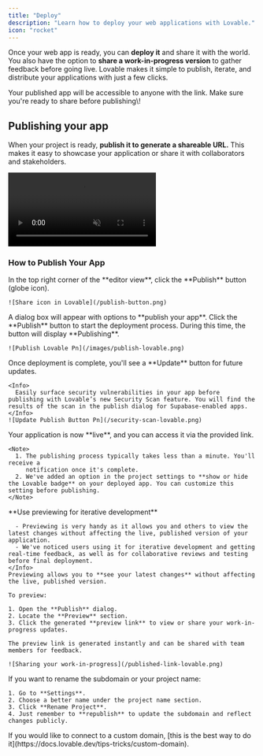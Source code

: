 ```yaml
---
title: "Deploy"
description: "Learn how to deploy your web applications with Lovable."
icon: "rocket"
---
```


Once your web app is ready, you can **deploy it** and share it with the world. You also have the option to **share a work-in-progress version** to gather feedback before going live. Lovable makes it simple to publish, iterate, and distribute your applications with just a few clicks.

<Tip>
  Your published app will be accessible to anyone with the link. Make sure
  you're ready to share before publishing\!
</Tip>

## Publishing your app

When your project is ready, **publish it to generate a shareable URL.** This makes it easy to showcase your application or share it with collaborators and stakeholders.

<Frame>
  <video autoPlay loop muted playsInline className="w-full">
    <source src="/assets/features/videos/publish.mp4" type="video/mp4" />
  </video>
</Frame>

### How to Publish Your App

<Steps>
  <Step title="Step 1">
    In the top right corner of the **editor view**, click the **Publish** button (globe icon).

    ![Share icon in Lovable](/publish-button.png)
  </Step>
  <Step title="Step 2">
    A dialog box will appear with options to **publish your app**.
  </Step>
  <Step title="Step 3">
    Click the **Publish** button to start the deployment process. During this time, the button will display **Publishing**.

    ![Publish Lovable Pn](/images/publish-lovable.png)
  </Step>
  <Step title="Step 4">
    Once deployment is complete, you'll see a **Update** button for future updates.

    <Info>
      Easily surface security vulnerabilities in your app before publishing with Lovable’s new Security Scan feature. You will find the results of the scan in the publish dialog for Supabase-enabled apps.
    </Info>
    ![Update Publish Button Pn](/security-scan-lovable.png)
  </Step>
  <Step title="Step 5">
    Your application is now **live**, and you can access it via the provided link.

    <Note>
      1. The publishing process typically takes less than a minute. You'll receive a
         notification once it's complete.
      2. We've added an option in the project settings to **show or hide the Lovable badge** on your deployed app. You can customize this setting before publishing.
    </Note>
  </Step>
  <Step title="Step 6">
    <Info>
      **Use previewing for iterative development**

      - Previewing is very handy as it allows you and others to view the latest changes without affecting the live, published version of your application.
      - We've noticed users using it for iterative development and getting real-time feedback, as well as for collaborative reviews and testing before final deployment.
    </Info>
    Previewing allows you to **see your latest changes** without affecting the live, published version.

    To preview:

    1. Open the **Publish** dialog.
    2. Locate the **Preview** section.
    3. Click the generated **preview link** to view or share your work-in-progress updates.

    The preview link is generated instantly and can be shared with team members for feedback.

    ![Sharing your work-in-progress](/published-link-lovable.png)
  </Step>
  <Step title="Step 7">
    If you want to rename the subdomain or your project name:

    1. Go to **Settings**.
    2. Choose a better name under the project name section.
    3. Click **Rename Project**.
    4. Just remember to **republish** to update the subdomain and reflect changes publicly.
  </Step>
  <Step title="Step 8">
    If you would like to connect to a custom domain, [this is the best way to do it](https://docs.lovable.dev/tips-tricks/custom-domain).
  </Step>
</Steps>
